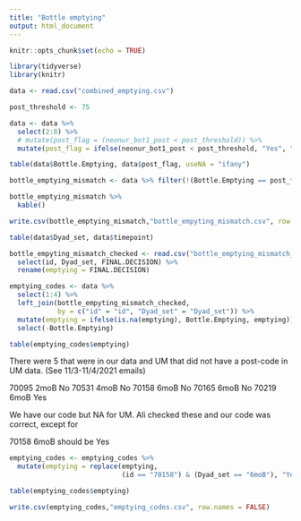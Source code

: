 ```yaml
---
title: "Bottle emptying"
output: html_document
---
```


```r
knitr::opts_chunk$set(echo = TRUE)
```


```r
library(tidyverse)
library(knitr)
```


```r
data <- read.csv("combined_emptying.csv")
```


```r

post_threshold <- 75

data <- data %>%
  select(2:8) %>%
  # mutate(post_flag = (neonur_bot1_post < post_threshold)) %>%
  mutate(post_flag = ifelse(neonur_bot1_post < post_threshold, "Yes", "No"))

```

```r

table(data$Bottle.Emptying, data$post_flag, useNA = "ifany")

```


```r
bottle_emptying_mismatch <- data %>% filter(!(Bottle.Emptying == post_flag))
```


```r
bottle_emptying_mismatch %>%
  kable()

```

```r
write.csv(bottle_emptying_mismatch,"bottle_empyting_mismatch.csv", row.names = FALSE)
```


```r
table(data$Dyad_set, data$timepoint)

```



```r

bottle_empyting_mismatch_checked <- read.csv("bottle_emptying_mismatch_checked.csv") %>%
  select(id, Dyad_set, FINAL.DECISION) %>% 
  rename(emptying = FINAL.DECISION)

```


```r

emptying_codes <- data %>% 
  select(1:4) %>%
  left_join(bottle_empyting_mismatch_checked,
            by = c("id" = "id", "Dyad_set" = "Dyad_set")) %>%
  mutate(emptying = ifelse(is.na(emptying), Bottle.Emptying, emptying)) %>%
  select(-Bottle.Emptying)

```


```r

table(emptying_codes$emptying)
```

There were 5 that were in our data and UM that did not have a post-code in UM data. (See 11/3-11/4/2021 emails)

70095 2moB No
70531 4moB No
70158 6moB No
70165 6moB No
70219 6moB Yes


We have our code but NA for UM.  Ali checked these and our code was correct, except for

70158 6moB should be Yes


```r
emptying_codes <- emptying_codes %>%
  mutate(emptying = replace(emptying,
                            (id == "70158") & (Dyad_set == "6moB"), "Yes"))
```

```r

table(emptying_codes$emptying)
```

```r

write.csv(emptying_codes,"emptying_codes.csv", row.names = FALSE)

```